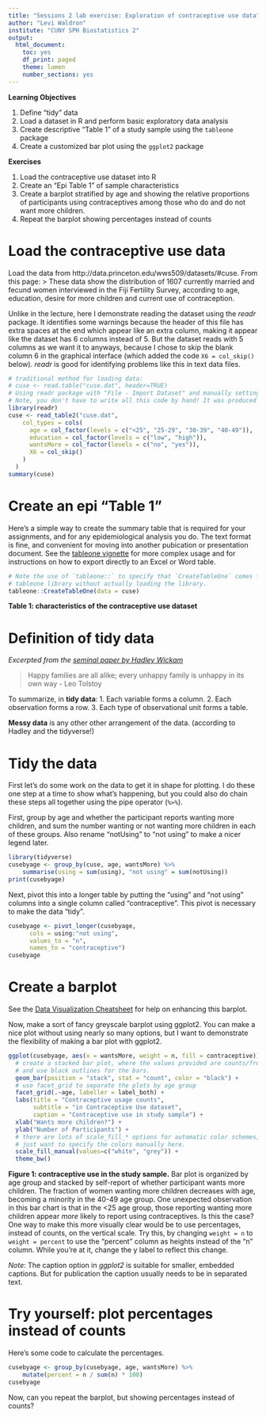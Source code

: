 ```yaml
---
title: "Sessions 2 lab exercise: Exploration of contraceptive use data"
author: "Levi Waldron"
institute: "CUNY SPH Biostatistics 2"
output:
  html_document:
    toc: yes
    df_print: paged
    theme: lumen
    number_sections: yes
---
```


**Learning Objectives**

1. Define "tidy" data
2. Load a dataset in R and perform basic exploratory data analysis
3. Create descriptive "Table 1" of a study sample using the `tableone` package
4. Create a customized bar plot using the `ggplot2` package


**Exercises**

1. Load the contraceptive use dataset into R
2. Create an "Epi Table 1" of sample characteristics
3. Create a barplot stratified by age and showing the relative proportions of 
participants using contraceptives among those who do and do not want more children.
4. Repeat the barplot showing percentages instead of counts

# Load the contraceptive use data

Load the data from http://data.princeton.edu/wws509/datasets/#cuse. From this page:
> These data show the distribution of 1607 currently married and fecund women interviewed in the Fiji Fertility Survey, according to age, education, desire for more children and current use of contraception.

Unlike in the lecture, here I demonstrate reading the dataset using the *readr* package. It identifies some warnings because the header of this file has extra spaces at the end which appear like an extra column, making it appear like the dataset has 6 columns instead of 5. But the dataset reads with 5 columns as we want it to anyways, because I chose to skip the blank column 6 in the graphical interface (which added the code `X6 = col_skip()` below). *readr* is good for identifying problems like this in text data files.

```r
# traditional method for loading data:
# cuse <- read.table("cuse.dat", header=TRUE)
# Using readr package with "File - Import Dataset" and manually setting factor levels.
# Note, you don't have to write all this code by hand! It was produced by the File - Import Dataset helper.
library(readr)
cuse <- read_table2("cuse.dat",
    col_types = cols(
      age = col_factor(levels = c("<25", "25-29", "30-39", "40-49")),
      education = col_factor(levels = c("low", "high")),
      wantsMore = col_factor(levels = c("no", "yes")),
      X6 = col_skip()
    )
  )
summary(cuse)
```

# Create an epi "Table 1"

Here's a simple way to create the summary table that is required for your assignments,
and for any epidemiological analysis you do. The text format is fine, and convenient
for moving into another pubication or presentation document. See the [tableone vignette](https://cran.r-project.org/web/packages/tableone/vignettes/introduction.html) 
for more complex usage and for instructions on how to export directly to an Excel
or Word table.


```r
# Note the use of `tableone::` to specify that `CreateTableOne` comes from the 
# tableone library without actually loading the library.
tableone::CreateTableOne(data = cuse)
```
**Table 1: characteristics of the contraceptive use dataset**

# Definition of tidy data

*Excerpted from the [seminal paper by Hadley Wickam](https://vita.had.co.nz/papers/tidy-data.pdf)*

> Happy families are all alike; every unhappy family is unhappy in its own way - Leo Tolstoy

To summarize, in **tidy data**:
1. Each variable forms a column.
2. Each observation forms a row.
3. Each type of observational unit forms a table.

**Messy data** is any other other arrangement of the data. (according to Hadley and the tidyverse!)

# Tidy the data

First let's do some work on the data to get it in shape for plotting. I do these 
one step at a time to show what's happening, but you could also do chain these
steps all together using the pipe operator (`%>%`).

First, group by age and whether the participant reports wanting more children, and 
sum the number wanting or not wanting more children in each of these groups. Also
rename "notUsing" to "not using" to make a nicer legend later.
```r
library(tidyverse)
cusebyage <- group_by(cuse, age, wantsMore) %>%
    summarise(using = sum(using), "not using" = sum(notUsing))
print(cusebyage)
```

Next, pivot this into a longer table by putting the "using" and "not using" columns
into a single column called "contraceptive". This pivot is necessary to make the data "tidy".


```r
cusebyage <- pivot_longer(cusebyage,
      cols = using:"not using",
      values_to = "n",
      names_to = "contraceptive")
cusebyage
```

# Create a barplot

See the [Data Visualization Cheatsheet](https://github.com/rstudio/cheatsheets/raw/master/data-visualization-2.1.pdf) for help on enhancing this barplot.

Now, make a sort of fancy greyscale barplot using ggplot2. You can make a nice
plot without using nearly so many options, but I want to demonstrate the flexibility
of making a bar plot with ggplot2. 
```r
ggplot(cusebyage, aes(x = wantsMore, weight = n, fill = contraceptive)) +
  # create a stacked bar plot, where the values provided are counts/frequencies,
  # and use black outlines for the bars.
  geom_bar(position = "stack", stat = "count", color = "black") + 
  # use facet_grid to separate the plots by age group
  facet_grid(.~age, labeller = label_both) +
  labs(title = "Contraceptive usage counts",
       subtitle = "in Contraceptive Use dataset",
       caption = "Contraceptive use in study sample") + 
  xlab("Wants more children?") + 
  ylab("Number of Participants") +
  # there are lots of scale_fill_* options for automatic color schemes, but I 
  # just want to specify the colors manually here.
  scale_fill_manual(values=c("white", "grey")) +
  theme_bw()
```

**Figure 1: contraceptive use in the study sample.** Bar plot is organized by age 
group and stacked by self-report of whether participant wants more children. The 
fraction of women wanting more children decreases with age, becoming a minority in 
the 40-49 age group. One unexpected observation in this bar chart is that in the
<25 age group, those reporting wanting more children appear *more* likely to 
report using contraceptives. Is this the case? One way to make this more visually
clear would be to use percentages, instead of counts, on the vertical scale. Try
this, by changing `weight = n` to `weight = percent` to use the "percent" column
as heights instead of the "n" column. While you're at it, change the y label to
reflect this change.

*Note*: The caption option in *ggplot2* is suitable for smaller, embedded captions. But
for publication the caption usually needs to be in separated text.

# Try yourself: plot percentages instead of counts

Here's some code to calculate the percentages.

```r
cusebyage <- group_by(cusebyage, age, wantsMore) %>% 
    mutate(percent = n / sum(n) * 100)
cusebyage
```

Now, can you repeat the barplot, but showing percentages instead of counts?

